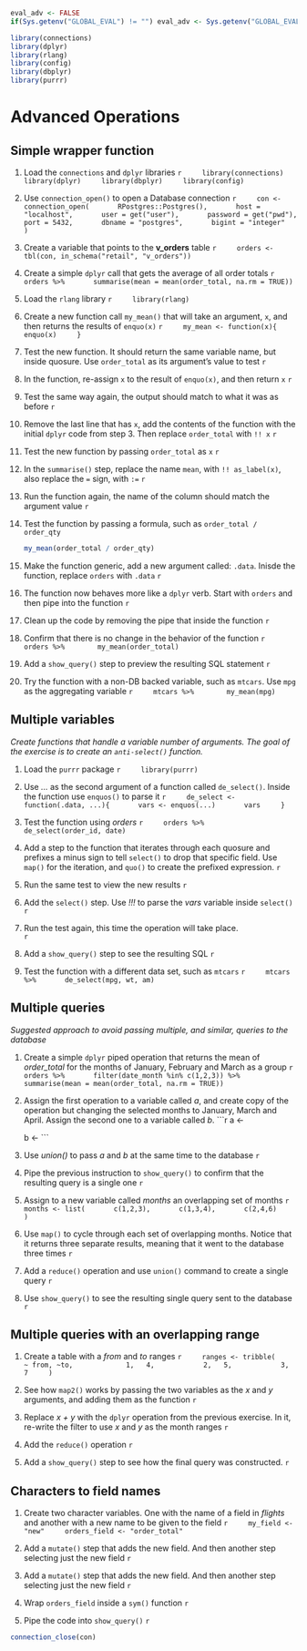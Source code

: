 ```r
eval_adv <- FALSE
if(Sys.getenv("GLOBAL_EVAL") != "") eval_adv <- Sys.getenv("GLOBAL_EVAL")
```

```r
library(connections)
library(dplyr)
library(rlang)
library(config)
library(dbplyr)
library(purrr)
```

# Advanced Operations

## Simple wrapper function

1. Load the `connections` and `dplyr` libraries
    ```r
    library(connections)
    library(dplyr)
    library(dbplyr)
    library(config)
    ```

2. Use `connection_open()` to open a Database connection
    ```r
    con <- connection_open(
      RPostgres::Postgres(),
      host =  "localhost",
      user = get("user"),
      password = get("pwd"),
      port = 5432,
      dbname = "postgres",
      bigint = "integer"
    )
    ```

3. Create a variable that points to the **v_orders** table
    ```r
    orders <- tbl(con, in_schema("retail", "v_orders"))
    ```


4. Create a simple `dplyr` call that gets the average of all order totals
    ```r
    orders %>%
      summarise(mean = mean(order_total, na.rm = TRUE))
    ```

5. Load the `rlang` library
    ```r
    library(rlang)
    ```

6. Create a new function call `my_mean()` that will take an argument, `x`, and then returns the results of `enquo(x)`
    ```r
    my_mean <- function(x){
      enquo(x)
    }
    ```

7. Test the new function. It should return the same variable name, but inside quosure. Use `order_total` as its argument's value to test
    ```r
    
    ```

8. In the function, re-assign `x` to the result of `enquo(x)`, and then return `x`
    ```r
    
    ```

9. Test the same way again, the output should match to what it was as before
    ```r
    
    ```

10. Remove the last line that has `x`,  add the contents of the function with the initial `dplyr` code from step 3.  Then replace `order_total` with `!! x`
    ```r
    
    ```

11. Test the new function by passing `order_total` as `x`
    ```r
    
    ```

12. In the `summarise()` step, replace the name `mean`, with `!! as_label(x)`, also replace the `=` sign, with `:=`
    ```r
    
    ```

13. Run the function again, the name of the column should match the argument value
    ```r
    
    ```

14. Test the function by passing a formula, such as `order_total / order_qty`

    ```r
    my_mean(order_total / order_qty)
    ```

15. Make the function generic, add a new argument called: `.data`. Inisde the function, replace `orders` with `.data`
    ```r
    
    ```

16. The function now behaves more like a `dplyr` verb. Start with `orders` and then pipe into the function
    ```r
    
    ```

17. Clean up the code by removing the pipe that inside the function
    ```r
    
    ```

18. Confirm that there is no change in the behavior of the function
    ```r
    orders %>% 
      my_mean(order_total)
    ```

19. Add a `show_query()` step to preview the resulting SQL statement
    ```r
    
    ```

20. Try the function with a non-DB backed variable, such as `mtcars`. Use `mpg` as the aggregating variable
    ```r
    mtcars %>% 
      my_mean(mpg)
    ```

## Multiple variables
*Create functions that handle a variable number of arguments. The goal of the exercise is to create an `anti-select()` function.*

1. Load the `purrr` package
    ```r
    library(purrr)
    ```


2. Use *...* as the second argument of a function called `de_select()`.  Inside the function use `enquos()` to parse it
    ```r
    de_select <- function(.data, ...){
      vars <- enquos(...)
      vars
    }
    ```

3. Test the function using *orders*
    ```r
    orders %>%
      de_select(order_id, date)
    ```

4. Add a step to the function that iterates through each quosure and prefixes a minus sign to tell `select()` to drop that specific field.  Use `map()` for the iteration, and `quo()` to create the prefixed expression.
    ```r

    ```

5. Run the same test to view the new results
    ```r

    ```

6. Add the `select()` step.  Use *!!!* to parse the *vars* variable inside `select()`
    ```r

    ```

7. Run the test again, this time the operation will take place.  
    ```r
    
    ```

8. Add a `show_query()` step to see the resulting SQL
    ```r
    
    ```

9. Test the function with a different data set, such as `mtcars`
    ```r
    mtcars %>%
      de_select(mpg, wt, am)
    ```

## Multiple queries
*Suggested approach to avoid passing multiple, and similar, queries to the database*

1. Create a simple `dplyr` piped operation that returns the mean of *order_total* for the months of January, February and March as a group
    ```r
    orders %>%
      filter(date_month %in% c(1,2,3)) %>%
      summarise(mean = mean(order_total, na.rm = TRUE)) 
    ```

2. Assign the first operation to a variable called *a*, and create copy of the operation but changing the selected months to January, March and April.  Assign the second one to a variable called *b*.
    ```r
    a <- 
    
    b <- 
    ```

3. Use *union()* to pass *a* and *b* at the same time to the database
    ```r
    
    ```

4. Pipe the previous instruction to `show_query()` to confirm that the resulting query is a single one
    ```r

    ```


5. Assign to a new variable called *months* an overlapping set of months
    ```r
    months <- list(
      c(1,2,3),
      c(1,3,4),
      c(2,4,6)
    )
    ```

6. Use `map()` to cycle through each set of overlapping months.  Notice that it returns three separate results, meaning that it went to the database three times
    ```r
    
    ```

7. Add a `reduce()` operation and use `union()` command to create a single query
    ```r
    
    ```

8. Use `show_query()` to see the resulting single query sent to the database
    ```r

    ```


## Multiple queries with an overlapping range

1. Create a table with a *from* and *to* ranges
    ```r
    ranges <- tribble(
      ~ from, ~to, 
           1,   4,
           2,   5,
           3,   7
    )
    ```

2. See how `map2()` works by passing the two variables as the *x* and *y* arguments, and adding them as the function
    ```r
    
    ```

3. Replace *x + y* with the `dplyr` operation from the previous exercise.  In it, re-write the filter to use *x* and *y* as the month ranges 
    ```r
    
    ```

4. Add the `reduce()` operation
    ```r
    
    ```

5. Add a `show_query()` step to see how the final query was constructed.
    ```r
    
    ```


## Characters to field names

1. Create two character variables. One with the name of a field in *flights* and another with a new name to be given to the field
    ```r
    my_field <- "new"
    orders_field <- "order_total"
    ```

2. Add a `mutate()` step that adds the new field. And then another step selecting just the new field
    ```r
    
    ```

3. Add a `mutate()` step that adds the new field. And then another step selecting just the new field
    ```r
    
    ```

4. Wrap `orders_field` inside a `sym()` function
    ```r

    ```

5. Pipe the code into `show_query()`
    ```r

    ```

```r
connection_close(con)
```
